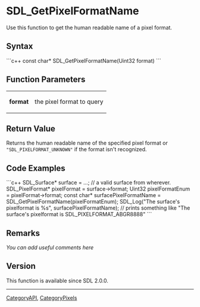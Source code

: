 <!-- pragma section-numbers off -->
<!-- pragma disable-camelcase -->

= SDL_GetPixelFormatName =
Use this function to get the human readable name of a pixel format.


== Syntax ==
```c++
const char* SDL_GetPixelFormatName(Uint32 format)
```

== Function Parameters ==
{|
|'''format'''
|the pixel format to query
|}

== Return Value ==
Returns the human readable name of the specified pixel format or <code>"SDL_PIXELFORMAT_UNKNOWN"</code> if the format isn't recognized.

== Code Examples ==
```c++
SDL_Surface* surface = ...; // a valid surface from wherever.
SDL_PixelFormat* pixelFormat = surface->format;
Uint32 pixelFormatEnum = pixelFormat->format;
const char* surfacePixelFormatName = SDL_GetPixelFormatName(pixelFormatEnum);
SDL_Log("The surface's pixelformat is %s", surfacePixelFormatName);
// prints something like "The surface's pixelformat is SDL_PIXELFORMAT_ABGR8888"
```

== Remarks ==
''You can add useful comments here''

<!-- #Leave this section as-is unless you have a remark to put in.  In that case, replace ''You can add useful comments here'' with your remark(s) following the Style Guide instructions.  Leave the rest of the markup alone and delete this comment. -->


== Version ==
This function is available since SDL 2.0.0.

----
[[CategoryAPI]], [[CategoryPixels]]
